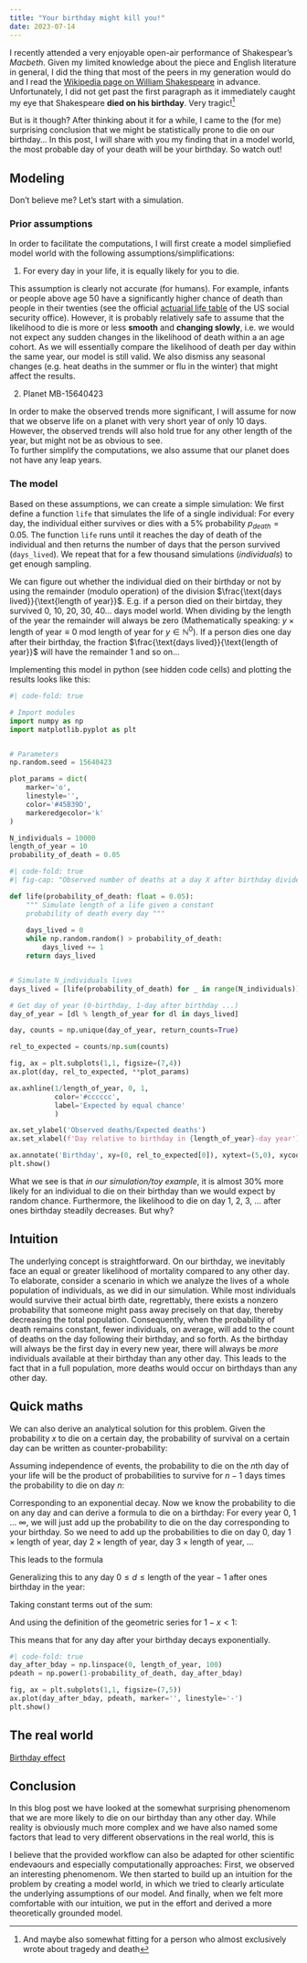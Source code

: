 ```yaml
---
title: "Your birthday might kill you!"
date: 2023-07-14
---
```


I recently attended a very enjoyable open-air performance of Shakespear's *Macbeth*. Given my limited knowledge about the piece and English literature in general, I did the thing that most of the peers in my generation would do and I read the [Wikipedia page on William Shakespeare](https://en.wikipedia.org/wiki/William_Shakespeare) in advance. Unfortunately, I did not get past the first paragraph as it immediately caught my eye that Shakespeare **died on his birthday**. Very tragic![^1]

[^1]: And maybe also somewhat fitting for a person who almost exclusively wrote about tragedy and death


But is it though? After thinking about it for a while, I came to the (for me) surprising conclusion that we might be statistically prone to die on our birthday... In this post, I will share with you my finding that in a model world, the most probable day of your death will be your birthday. So watch out!


## Modeling 

Don't believe me? Let's start with a simulation. 

### Prior assumptions 

In order to facilitate the computations, I will first create a model simpliefied model world with the following assumptions/simplifications: 

1. For every day in your life, it is equally likely for you to die. 

This assumption is clearly not accurate (for humans). For example, infants or people above age 50 have a significantly higher chance of death than people in their twenties (see the official [actuarial life table](https://www.ssa.gov/oact/STATS/table4c6.html) of the US social security office). However, it is probably relatively safe to assume that the likelihood to die is more or less **smooth** and **changing slowly**, i.e. we would not expect any sudden changes in the likelihood of death within a an age cohort. As we will essentially compare the likelihood of death per day within the same year, our model is still valid. We also dismiss any seasonal changes (e.g. heat deaths in the summer or flu in the winter) that might affect the results. 

2. Planet MB-15640423

In order to make the observed trends more significant, I will assume for now that we observe life on a planet with very short year of only 10 days. However, the observed trends will also hold true for any other length of the year, but might not be as obvious to see.  
To further simplify the computations, we also assume that our planet does not have any leap years.


### The model 
Based on these assumptions, we can create a simple simulation: We first define a function `life` that simulates the life of a single individual: For every day, the individual either survives or dies with a 5% probability $p_{death}=0.05$. The function `life` runs until it reaches the day of death of the individual and then returns the number of days that the person survived (`days_lived`). We repeat that for a few thousand simulations (*individuals*) to get enough sampling. 

We can figure out whether the individual died on their birthday or not by using the remainder (modulo operation) of the division $\frac{\text{days lived}}{\text{length of year}}$. E.g. if a person died on their birtday, they survived 0, 10, 20, 30, 40... days model world. When dividing by the length of the year the remainder will always be zero (Mathematically speaking: $y\times \text{length of year} \equiv 0 \:\text{mod}\:\text{length of year}$ for $y \in \mathbb{N}^0$). If a person dies one day after their birthday, the fraction $\frac{\text{days lived}}{\text{length of year}}$ will have the remainder 1 and so on...

Implementing this model in python (see hidden code cells) and plotting the results looks like this: 


```python
#| code-fold: true 

# Import modules
import numpy as np 
import matplotlib.pyplot as plt


# Parameters
np.random.seed = 15640423

plot_params = dict(
    marker='o', 
    linestyle='', 
    color='#45B39D', 
    markeredgecolor='k'
)

N_individuals = 10000
length_of_year = 10
probability_of_death = 0.05
``` 

```python
#| code-fold: true 
#| fig-cap: "Observed number of deaths at a day X after birthday divided by the expected number of deaths if we assume that it is equally likely for a person to die on any day of the year."

def life(probability_of_death: float = 0.05):
    """ Simulate length of a life given a constant 
    probability of death every day """ 
    
    days_lived = 0
    while np.random.random() > probability_of_death: 
        days_lived += 1
    return days_lived 


# Simulate N_individuals lives 
days_lived = [life(probability_of_death) for _ in range(N_individuals)]

# Get day of year (0-birthday, 1-day after birthday ...)
day_of_year = [dl % length_of_year for dl in days_lived]

day, counts = np.unique(day_of_year, return_counts=True)

rel_to_expected = counts/np.sum(counts)

fig, ax = plt.subplots(1,1, figsize=(7,4))
ax.plot(day, rel_to_expected, **plot_params)

ax.axhline(1/length_of_year, 0, 1, 
           color='#cccccc', 
           label='Expected by equal chance'
           )

ax.set_ylabel('Observed deaths/Expected deaths')
ax.set_xlabel(f'Day relative to birthday in {length_of_year}-day year')

ax.annotate('Birthday', xy=(0, rel_to_expected[0]), xytext=(5,0), xycoords='data', textcoords='offset points', va='center', ha='left')
plt.show()
```

What we see is that *in our simulation/toy example*, it is almost 30% more likely for an individual to die on their birthday than we would expect by random chance. Furthermore, the likelihood to die on day 1, 2, 3, ... after ones birthday steadily decreases. But why?

## Intuition 

The underlying concept is straightforward. On our birthday, we inevitably face an equal or greater likelihood of mortality compared to any other day. To elaborate, consider a scenario in which we analyze the lives of a whole population of individuals, as we did in our simulation. While most individuals would survive their actual birth date, regrettably, there exists a nonzero probability that someone might pass away precisely on that day, thereby decreasing the total population. Consequently, when the probability of death remains constant, fewer individuals, on average, will add to the count of deaths on the day following their birthday, and so forth.
As the birthday will always be the first day in every new year, there will always be *more* individuals available at their birthday than any other day. This leads to the fact that in a full population, more deaths would occur on birthdays than any other day. 

## Quick maths
We can also derive an analytical solution for this problem. Given the probability $x$ to die on a certain day, the probability of survival on a certain day can be written as counter-probability: 

\begin{equation}
    P(X: \text{survival on one day}) = 1 - x
\end{equation}

Assuming independence of events, the probability to die on the $n$th day of your life will be the product of probabilities to survive for $n-1$ days times the probability to die on day $n$: 

\begin{equation}
    P(Y: \text{death on day n}) = (1 - x)^{n-1}\cdot x
\end{equation}

Corresponding to an exponential decay. Now we know the probability to die on any day and can derive a formula to die on a birthday: For every year 0, 1 ... $\infty$, we will just add up the probability to die on the day corresponding to your birthday. So we need to add up the probabilities to die on day 0, day $1\times \text{length of year}$, day $2\times \text{length of year}$, day $3\times \text{length of year}$, ...

This leads to the formula 

\begin{equation}
    P(\text{death on birthday}) = \sum_{y=0}^{\infty}{(1 - x)^{(\text{length of year}\times y-1)}\cdot x}
\end{equation}

Generalizing this to any day $0\leq d \leq \text{length of the year}-1$ after ones birthday in the year: 

\begin{equation}
    P(d) = \sum_{y=0}^{\infty}{(1 - x)^{(\text{length of year}\times y+d-1)}\cdot x} 
\end{equation}

Taking constant terms out of the sum: 

\begin{equation}
    P(d) = x\cdot (1-x)^{(d-1)}\cdot \sum_{y=0}^{\infty}{(1 - x)^{(\text{length of year}\times y)}} 
\end{equation}


And using the definition of the geometric series for $1-x<1$: 

\begin{equation}
    P(d) =  x\cdot (1-x)^{(d-1)}\cdot \frac{1}{x} = (1-x)^{(d-1)}
\end{equation}

This means that for any day after your birthday decays exponentially. 

<!-- Missing - normalization -->


```python
#| code-fold: true
day_after_bday = np.linspace(0, length_of_year, 100)
pdeath = np.power(1-probability_of_death, day_after_bday)

fig, ax = plt.subplots(1,1, figsize=(7,5))
ax.plot(day_after_bday, pdeath, marker='', linestyle='-')
plt.show()

```

## The real world 

[Birthday effect](https://en.wikipedia.org/wiki/Birthday_effect)


## Conclusion 

In this blog post we have looked at the somewhat surprising phenomenom that we are  more likely to die on our birthday than any other day. While reality is obviously much more complex and we have also named some factors that lead to very different observations in the real world, this is 

I believe that the provided workflow can also be adapted for other scientific endevaours and especially computationally approaches: First, we observed an interesting phenomenom. We then started to build up an intuition for the problem by creating a model world, in which we tried to clearly articulate the underlying assumptions of our model. And finally, when we felt more comfortable with our intuition, we put in the effort and derived a more theoretically grounded model. 